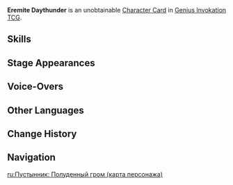 {{Genius Invokation TCG Infobox
|id          = 003412
|title       = Eremite Daythunder
|image       = Eremite Daythunder Character Card.png
|type        = Character Card
|health      = 8
|element     = Electro
|faction     = The Eremites
|weapon      = Other Weapons
|source1     = 
|features    = Eremite Daythunder
}}
'''Eremite Daythunder''' is an unobtainable [[Character Card]] in [[Genius Invokation TCG]].

==Skills==
{{Genius Invokation TCG Skills Table}}

==Stage Appearances==
{{Genius Invokation TCG Stage Appearances}}

==Voice-Overs==
{{VO/Enemy
|enemy                   = Eremite Polearm (Character Card)
|vo_01_00_title          = Character Select
|vo_01_01_file           = vo gcg monster eremite polearm 01 selectonstage 01.ogg
|vo_01_01_tx_en          = You are not welcome here.

|vo_02_00_title          = Greataxe Smash
|vo_02_01_file           = vo gcg monster eremite polearm 01 elementalburst 01.ogg
|vo_02_01_tx_en          = Pulverize!

|vo_03_00_title          = Ominous Spirit Unleashed
|vo_03_01_tx_en         = {{A|vo gcg monster eremite polearm 01 extraskill 1 01.ogg}}

|vo_04_00_title          = Defeated
|vo_04_01_file           = Vo gcg monster eremite polearm 01 die 01.ogg
|vo_04_01_tx_en          = How... regretful...
}}

==Other Languages==
{{Other Languages|Transclude=Eremite Daythunder}}

==Change History==
{{Change History|4.8}}

==Navigation==
{{Genius Invokation TCG Navbox|Character Card Unobtainable}}

[[ru:Пустынник: Полуденный гром (карта персонажа)]]